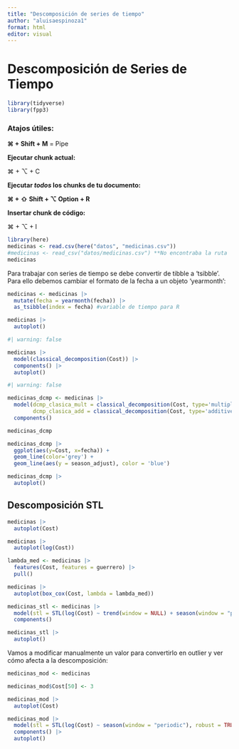 ```yaml
---
title: "Descomposición de series de tiempo"
author: "aluisaespinoza1"
format: html
editor: visual
---
```


# Descomposición de Series de Tiempo

```r
library(tidyverse)
library(fpp3)
```

### Atajos útiles:

**⌘ + Shift + M** = Pipe

**Ejecutar chunk actual:**

⌘ + ⌥ + C

**Ejecutar *todos* los chunks de tu documento:**\

**⌘ + ⇧ Shift + ⌥ Option + R**

**Insertar chunk de código:**

⌘ + ⌥ + I

```r
library(here)
medicinas <- read.csv(here("datos", "medicinas.csv"))
#medicinas <- read_csv("datos/medicinas.csv") **No encontraba la ruta
medicinas
```

Para trabajar con series de tiempo se debe convertir de tibble a 'tsibble'. Para ello debemos cambiar el formato de la fecha a un objeto 'yearmonth':

```r
medicinas <- medicinas |> 
  mutate(fecha = yearmonth(fecha)) |> 
  as_tsibble(index = fecha) #variable de tiempo para R

```

```r
medicinas |> 
  autoplot()
```

```r
#| warning: false

medicinas |> 
  model(classical_decomposition(Cost)) |> 
  components() |> 
  autoplot()
```

```r
#| warning: false

medicinas_dcmp <- medicinas |> 
  model(dcmp_clasica_mult = classical_decomposition(Cost, type='multiplicative'),
        dcmp_clasica_add = classical_decomposition(Cost, type='additive')) |> 
  components() 

medicinas_dcmp

medicinas_dcmp |> 
  ggplot(aes(y=Cost, x=fecha)) +
  geom_line(color='grey') +
  geom_line(aes(y = season_adjust), color = 'blue')

medicinas_dcmp |> 
  autoplot()
```

## Descomposición STL

```r

medicinas |> 
  autoplot(Cost)

medicinas |> 
  autoplot(log(Cost))

lambda_med <- medicinas |> 
  features(Cost, features = guerrero) |> 
  pull()

medicinas |> 
  autoplot(box_cox(Cost, lambda = lambda_med))
```

```r
medicinas_stl <- medicinas |>
  model(stl = STL(log(Cost) ~ trend(window = NULL) + season(window = "periodic"), robust = TRUE)) |>
  components()

medicinas_stl |> 
  autoplot()
```

Vamos a modificar manualmente un valor para convertirlo en outlier y ver cómo afecta a la descomposición:

```r
medicinas_mod <- medicinas

medicinas_mod$Cost[50] <- 3

medicinas_mod |> 
  autoplot(Cost)

medicinas_mod |> 
  model(stl = STL(log(Cost) ~ season(window = "periodic"), robust = TRUE)) |> 
  components() |> 
  autoplot()
```

